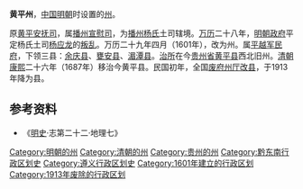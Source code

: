 '''黄平州'''，[[中国|中国]][[明朝|明朝]]时设置的[[州|州]]。

原[[黄平安抚司|黄平安抚司]]，属[[播州宣慰司|播州宣慰司]]，为[[播州杨氏|播州杨氏]]土司辖境。[[万历|万历]]二十八年，[[明朝政府|明朝政府]]平定杨氏土司[[杨应龙|杨应龙]]的[[播州之役|叛乱]]。万历二十九年四月（1601年），改为州。属[[平越军民府|平越军民府]]，下领三县：[[余庆县|余庆县]]、[[甕安县|甕安县]]、[[湄潭县|湄潭县]]。[[治所|治所]]在今[[贵州省|贵州省]][[黄平县|黄平县]]西北旧州。[[清朝|清朝]][[康熙|康熙]]二十六年（1687年）移治今黄平县。民国初年，全国[[废府州厅改县|废府州厅改县]]，于1913年降为县。 

== 参考资料 ==
*《[[明史|明史]]·志第二十二·地理七》

{{贵州行政区划小作品}}
[[Category:明朝的州|Category:明朝的州]]
[[Category:清朝的州|Category:清朝的州]]
[[Category:贵州的州|Category:贵州的州]]
[[Category:黔东南行政区划史|Category:黔东南行政区划史]]
[[Category:遵义行政区划史|Category:遵义行政区划史]]
[[Category:1601年建立的行政区划|Category:1601年建立的行政区划]]
[[Category:1913年废除的行政区划|Category:1913年废除的行政区划]]